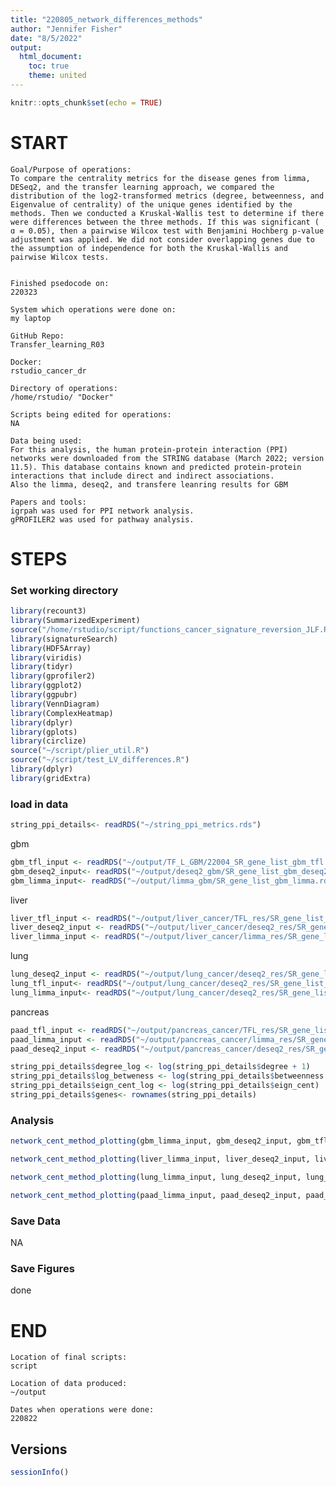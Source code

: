 ```yaml
---
title: "220805_network_differences_methods"
author: "Jennifer Fisher"
date: "8/5/2022"
output:
  html_document:
    toc: true
    theme: united
---
```


```r
knitr::opts_chunk$set(echo = TRUE)
```


# START 
    Goal/Purpose of operations: 
    To compare the centrality metrics for the disease genes from limma, DESeq2, and the transfer learning approach, we compared the distribution of the log2-transformed metrics (degree, betweenness, and Eigenvalue of centrality) of the unique genes identified by the methods. Then we conducted a Kruskal-Wallis test to determine if there were differences between the three methods. If this was significant ( ɑ = 0.05), then a pairwise Wilcox test with Benjamini Hochberg p-value adjustment was applied. We did not consider overlapping genes due to the assumption of independence for both the Kruskal-Wallis and pairwise Wilcox tests. 

    
    Finished psedocode on: 
    220323
    
    System which operations were done on: 
    my laptop
    
    GitHub Repo:
    Transfer_learning_R03
    
    Docker:
    rstudio_cancer_dr
    
    Directory of operations: 
    /home/rstudio/ "Docker"
    
    Scripts being edited for operations: 
    NA
    
    Data being used:
    For this analysis, the human protein-protein interaction (PPI) networks were downloaded from the STRING database (March 2022; version 11.5). This database contains known and predicted protein-protein interactions that include direct and indirect associations.
    Also the limma, deseq2, and transfere leanring results for GBM
    
    Papers and tools: 
    igrpah was used for PPI network analysis. 
    gPROFILER2 was used for pathway analysis.
    
# STEPS
### Set working directory 
```r
library(recount3)
library(SummarizedExperiment)
source("/home/rstudio/script/functions_cancer_signature_reversion_JLF.R")
library(signatureSearch)
library(HDF5Array)
library(viridis)
library(tidyr)
library(gprofiler2)
library(ggplot2)
library(ggpubr)
library(VennDiagram)
library(ComplexHeatmap)
library(dplyr)
library(gplots)
library(circlize)
source("~/script/plier_util.R")
source("~/script/test_LV_differences.R")
library(dplyr)
library(gridExtra)
```
### load in data
```r
string_ppi_details<- readRDS("~/string_ppi_metrics.rds")
```

gbm
```r
gbm_tfl_input <- readRDS("~/output/TF_L_GBM/22004_SR_gene_list_gbm_tfl.rds")
gbm_deseq2_input<- readRDS("~/output/deseq2_gbm/SR_gene_list_gbm_deseq2.rds")
gbm_limma_input<- readRDS("~/output/limma_gbm/SR_gene_list_gbm_limma.rds")
```

liver 
```r
liver_tfl_input <- readRDS("~/output/liver_cancer/TFL_res/SR_gene_list_liver_tfl.rds")
liver_deseq2_input <- readRDS("~/output/liver_cancer/deseq2_res/SR_gene_list_liver_deseq2.rds")
liver_limma_input <- readRDS("~/output/liver_cancer/limma_res/SR_gene_list_liver_limma.rds")
```

lung 
```r
lung_deseq2_input <- readRDS("~/output/lung_cancer/deseq2_res/SR_gene_list_luad_deseq2.rds")
lung_tfl_input<- readRDS("~/output/lung_cancer/deseq2_res/SR_gene_list_lung_tfl.rds")
lung_limma_input<- readRDS("~/output/lung_cancer/deseq2_res/SR_gene_list_lung_limma.rds")
```

pancreas
```r
paad_tfl_input <- readRDS("~/output/pancreas_cancer/TFL_res/SR_gene_list_paad_tfl.rds")
paad_limma_input <- readRDS("~/output/pancreas_cancer/limma_res/SR_gene_list_paad_limma.rds")
paad_deseq2_input <- readRDS("~/output/pancreas_cancer/deseq2_res/SR_gene_list_paad_deseq2.rds")
```


```r
string_ppi_details$degree_log <- log(string_ppi_details$degree + 1)
string_ppi_details$log_betweness <- log(string_ppi_details$betweenness +1)
string_ppi_details$eign_cent_log <- log(string_ppi_details$eign_cent)
string_ppi_details$genes<- rownames(string_ppi_details)
```

### Analysis


```r
network_cent_method_plotting(gbm_limma_input, gbm_deseq2_input, gbm_tfl_input, string_ppi_details= string_ppi_details, "~/output/gbm_plots/220822_network_gbm_")
```



```r
network_cent_method_plotting(liver_limma_input, liver_deseq2_input, liver_tfl_input, string_ppi_details= string_ppi_details,"~/output/liver_cancer/220822_network_liver_" )
```

```r
network_cent_method_plotting(lung_limma_input, lung_deseq2_input, lung_tfl_input, string_ppi_details= string_ppi_details, "~/output/lung_cancer/220822_network_lung_" )
```

```r
network_cent_method_plotting(paad_limma_input, paad_deseq2_input, paad_tfl_input, string_ppi_details= string_ppi_details, "~/output/pancreas_cancer/220822_network_paad_" )
```
### Save Data
NA

### Save Figures
done
    
# END
    Location of final scripts:
    script 
    
    Location of data produced:
    ~/output
    
    Dates when operations were done:
    220822
    
## Versions
```r
sessionInfo()
```

